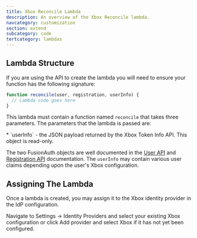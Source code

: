 ```yaml
---
title: Xbox Reconcile Lambda
description: An overview of the Xbox Reconcile lambda.
navcategory: customization
section: extend
subcategory: code
tertcategory: lambdas
---
```


<ReconcileLambdaIntro identity_provider_name="Xbox" prefix="an" />

## Lambda Structure

If you are using the API to create the lambda you will need to ensure your function has the following signature:

```javascript
function reconcile(user, registration, userInfo) {
  // Lambda code goes here
}
```

This lambda must contain a function named `reconcile` that takes three parameters. The parameters that the lambda is passed are:

<ReconcileLambdaUserRegistrationParameters />
* `userInfo` - the JSON payload returned by the Xbox Token Info API. This object is read-only.

The two FusionAuth objects are well documented in the [User API](/docs/apis/users) and [Registration API](/docs/apis/registrations) documentation. The `userInfo` may contain various user claims depending upon the user's Xbox configuration.

## Assigning The Lambda

Once a lambda is created, you may assign it to the Xbox identity provider in the IdP configuration.

Navigate to <Breadcrumb>Settings -> Identity Providers</Breadcrumb> and select your existing Xbox configuration or click <InlineUIElement>Add provider</InlineUIElement> and select Xbox if it has not yet been configured.


